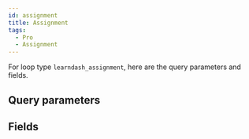 ```yaml
---
id: assignment
title: Assignment
tags:
  - Pro
  - Assignment
---
```


For loop type `learndash_assignment`, here are the query parameters and fields.

## Query parameters

<QueryArgsList args={json.query_args} />

## Fields

<FieldsList fields={json.fields} />
